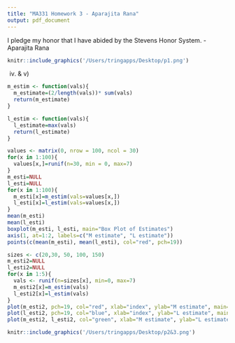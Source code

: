 ```yaml
---
title: "MA331 Homework 3 - Aparajita Rana"
output: pdf_document
---
```

I pledge my honor that I have abided by the Stevens Honor System. - Aparajita Rana
```r
knitr::include_graphics('/Users/tringapps/Desktop/p1.png')
```
iv) & v)
```r
m_estim <- function(vals){
  m_estimate=(2/length(vals))* sum(vals)
  return(m_estimate)
}

l_estim <- function(vals){
  l_estimate=max(vals)
  return(l_estimate)
}

values <- matrix(0, nrow = 100, ncol = 30)
for(x in 1:100){
  values[x,]=runif(n=30, min = 0, max=7)
}
m_esti=NULL
l_esti=NULL
for(x in 1:100){
  m_esti[x]=m_estim(vals=values[x,])
  l_esti[x]=l_estim(vals=values[x,])
}
mean(m_esti)
mean(l_esti)
boxplot(m_esti, l_esti, main="Box Plot of Estimates")
axis(1, at=1:2, labels=c("M estimate", "L estimate"))
points(c(mean(m_esti), mean(l_esti), col="red", pch=19))

sizes <- c(20,30, 50, 100, 150)
m_esti2=NULL
l_esti2=NULL
for(x in 1:5){
  vals <- runif(n=sizes[x], min=0, max=7)
  m_esti2[x]=m_estim(vals)
  l_esti2[x]=l_estim(vals)
}
plot(m_esti2, pch=19, col="red", xlab="index", ylab="M estimate", main="Plot of M Estimate")
plot(l_esti2, pch=19, col="blue", xlab="index", ylab="L estimate", main="Plot of L Estimate")
plot(m_esti2, l_esti2, col="green", xlab="M estimate", ylab="L estimate", main="Plot of M & L Estimate")
```
```r
knitr::include_graphics('/Users/tringapps/Desktop/p2&3.png')
```